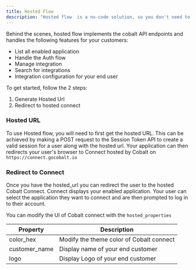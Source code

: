 ```yaml
---
title: Hosted Flow
description: "Hosted flow  is a no-code solution, so you don't need to build your own UI to handle the integration authentication and configuration."
---
```


Behind the scenes, hosted flow implements the cobalt API endpoints and handles the following features for your customers:

- List all enabled application
- Handle the Auth flow
- Manage integration
- Search for integrations
- Integration configuration for your end user

To get started, follow the 2 steps:
1. Generate Hosted Url
2. Redirect to hosted connect

### Hosted URL

To use Hosted flow, you will need to first get the hosted URL. This can be achieved by making a POST request to the Session Token API to create a valid 
session for a user along with the hosted url. Your application can then redirects your user's browser to Connect hosted by Cobalt on 
`https://connect.gocobalt.io`


### Redirect to Connect

Once you have the hosted_url you can redirect the user to the hosted Cobalt Connect. Connect displays your enabled application. Your user can select the application they want to connect and are then prompted to log in to their account.

You can modify the UI of Cobalt connect with the `hosted_properties`

| Property | Description |
|--------------|---------------------|
| color_hex | Modify the theme color of Cobalt connect|
| customer_name | Display name of your end customer |
| logo | Display Logo of your end customer |


